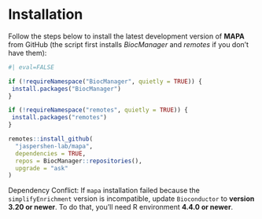 # Installation

Follow the steps below to install the latest development version of **MAPA** from GitHub (the script first installs *BiocManager* and *remotes* if you don’t have them):

```r
#| eval=FALSE

if (!requireNamespace("BiocManager", quietly = TRUE)) {
 install.packages("BiocManager") 
}

if (!requireNamespace("remotes", quietly = TRUE)) {
 install.packages("remotes") 
}

remotes::install_github(
  "jaspershen-lab/mapa",
  dependencies = TRUE,
  repos = BiocManager::repositories(),
  upgrade = "ask"
)
```

::: callout-note
Dependency Conflict: If `mapa` installation failed because the `simplifyEnrichment` version is incompatible, update `Bioconductor` to **version 3.20 or newer**. To do that, you’ll need R environment **4.4.0 or newer**.
:::